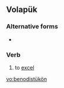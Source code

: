 ==Volapük==

===Alternative forms===
* {{l|vo|benodistuykoyn}}

===Verb===
{{infl|vo|verb}}

# to [[excel]]

[[vo:benodistükön]]